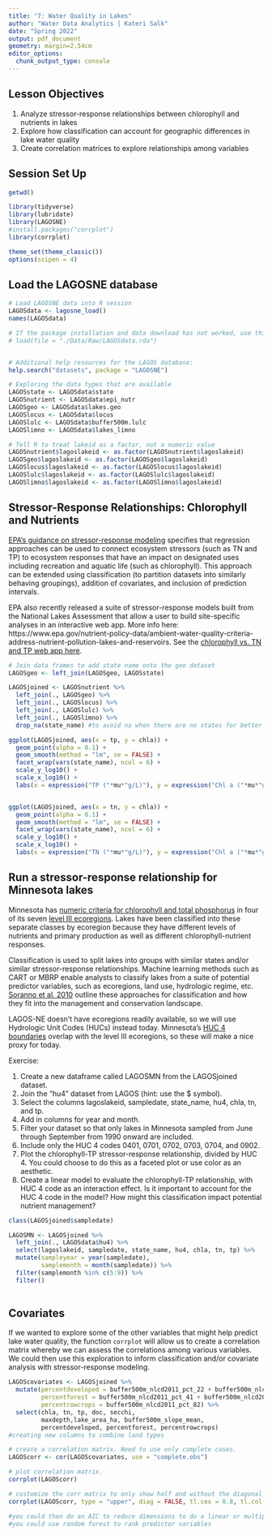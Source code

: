 ```yaml
---
title: "7: Water Quality in Lakes"
author: "Water Data Analytics | Kateri Salk"
date: "Spring 2022"
output: pdf_document
geometry: margin=2.54cm
editor_options: 
  chunk_output_type: console
---
```



## Lesson Objectives
1. Analyze stressor-response relationships between chlorophyll and nutrients in lakes
2. Explore how classification can account for geographic differences in lake water quality
3. Create correlation matrices to explore relationships among variables

## Session Set Up

```r
getwd()

library(tidyverse)
library(lubridate)
library(LAGOSNE)
#install.packages("corrplot")
library(corrplot)

theme_set(theme_classic())
options(scipen = 4)

```

## Load the LAGOSNE database


```r
# Load LAGOSNE data into R session
LAGOSdata <- lagosne_load()
names(LAGOSdata)

# If the package installation and data download has not worked, use this code: 
# load(file = "./Data/Raw/LAGOSdata.rda")


# Additional help resources for the LAGOS database: 
help.search("datasets", package = "LAGOSNE")

# Exploring the data types that are available
LAGOSstate <- LAGOSdata$state
LAGOSnutrient <- LAGOSdata$epi_nutr
LAGOSgeo <- LAGOSdata$lakes.geo
LAGOSlocus <- LAGOSdata$locus
LAGOSlulc <- LAGOSdata$buffer500m.lulc
LAGOSlimno <- LAGOSdata$lakes_limno

# Tell R to treat lakeid as a factor, not a numeric value
LAGOSnutrient$lagoslakeid <- as.factor(LAGOSnutrient$lagoslakeid)
LAGOSgeo$lagoslakeid <- as.factor(LAGOSgeo$lagoslakeid)
LAGOSlocus$lagoslakeid <- as.factor(LAGOSlocus$lagoslakeid)
LAGOSlulc$lagoslakeid <- as.factor(LAGOSlulc$lagoslakeid)
LAGOSlimno$lagoslakeid <- as.factor(LAGOSlimno$lagoslakeid)

```

## Stressor-Response Relationships: Chlorophyll and Nutrients

[EPA's guidance on stressor-response modeling](https://www.epa.gov/sites/default/files/2018-10/documents/using-stressor-response-relationships-nnc.pdf) specifies that regression approaches can be used to connect ecosystem stressors (such as TN and TP) to ecosystem responses that have an impact on designated uses including recreation and aquatic life (such as chlorophyll). This approach can be extended using classification (to partition datasets into similarly behaving groupings), addition of covariates, and inclusion of prediction intervals.

EPA also recently released a suite of stressor-response models built from the National Lakes Assessment that allow a user to build site-specific analyses in an interactive web app. More info here: https://www.epa.gov/nutrient-policy-data/ambient-water-quality-criteria-address-nutrient-pollution-lakes-and-reservoirs. See the [chlorophyll vs. TN and TP web app here](https://nsteps.epa.gov/apps/tp-tn-chl/).

```r
# Join data frames to add state name onto the geo dataset
LAGOSgeo <- left_join(LAGOSgeo, LAGOSstate)

LAGOSjoined <- LAGOSnutrient %>%
  left_join(., LAGOSgeo) %>%
  left_join(., LAGOSlocus) %>%
  left_join(., LAGOSlulc) %>%
  left_join(., LAGOSlimno) %>% 
  drop_na(state_name) #to avoid na when there are no states for better viz

ggplot(LAGOSjoined, aes(x = tp, y = chla)) +
  geom_point(alpha = 0.1) +
  geom_smooth(method = "lm", se = FALSE) +
  facet_wrap(vars(state_name), ncol = 6) +
  scale_y_log10() +
  scale_x_log10() +
  labs(x = expression("TP ("*mu*"g/L)"), y = expression("Chl a ("*mu*"g/L"))


ggplot(LAGOSjoined, aes(x = tn, y = chla)) +
  geom_point(alpha = 0.1) +
  geom_smooth(method = "lm", se = FALSE) +
  facet_wrap(vars(state_name), ncol = 6) +
  scale_y_log10() +
  scale_x_log10() +
  labs(x = expression("TN ("*mu*"g/L)"), y = expression("Chl a ("*mu*"g/L"))

```

## Run a stressor-response relationship for Minnesota lakes

Minnesota has [numeric criteria for chlorophyll and total phosphorus](https://www.revisor.mn.gov/rules/7050.0222/) in four of its seven [level III ecoregions](https://hort.purdue.edu/newcrop/cropmap/minnesota/maps/MNeco3.html). Lakes have been classified into these separate classes by ecoregion because they have different levels of nutrients and primary production as well as different chlorophyll-nutrient responses. 

Classification is used to split lakes into groups with similar states and/or similar stressor-response relationships. Machine learning methods such as CART or MBRP enable analysts to classify lakes from a suite of potential predictor variables, such as ecoregions, land use, hydrologic regime, etc. [Soranno et al. 2010](https://academic.oup.com/bioscience/article/60/6/440/242221?login=true) outline these approaches for classification and how they fit into the management and conservation landscape.

LAGOS-NE doesn't have ecoregions readily available, so we will use Hydrologic Unit Codes (HUCs) instead today. Minnesota's [HUC 4 boundaries](https://www.pca.state.mn.us/sites/default/files/wq-ws1-02.pdf) overlap with the level III ecoregions, so these will make a nice proxy for today.

Exercise: 

1. Create a new dataframe called LAGOSMN from the LAGOSjoined dataset. 
2. Join the "hu4" dataset from LAGOS (hint: use the $ symbol).
3. Select the columns lagoslakeid, sampledate, state_name, hu4, chla, tn, and tp.
4. Add in columns for year and month.
5. Filter your dataset so that only lakes in Minnesota sampled from June through September from 1990 onward are included.
6. Include only the HUC 4 codes 0401, 0701, 0702, 0703, 0704, and 0902. 
7. Plot the chlorophyll-TP stressor-response relationship, divided by HUC 4. You could choose to do this as a faceted plot or use color as an aesthetic.
8. Create a linear model to evaluate the chlorophyll-TP relationship, with HUC 4 code as an interaction effect. Is it important to account for the HUC 4 code in the model? How might this classification impact potential nutrient management?

```r
class(LAGOSjoined$sampledate)

LAGOSMN <- LAGOSjoined %>% 
  left_join(., LAGOSdata$hu4) %>% 
  select(lagoslakeid, sampledate, state_name, hu4, chla, tn, tp) %>% 
  mutate(sampleyear = year(sampledate),
         samplemonth = month(sampledate)) %>% 
  filter(samplemonth %in% c(5:9)) %>% 
  filter()
  


```

## Covariates

If we wanted to explore some of the other variables that might help predict lake water quality, the function `corrplot` will allow us to create a correlation matrix whereby we can assess the correlations among various variables. We could then use this exploration to inform classification and/or covariate analysis with stressor-response modeling. 

```r
LAGOScovariates <- LAGOSjoined %>%
  mutate(percentdeveloped = buffer500m_nlcd2011_pct_22 + buffer500m_nlcd2011_pct_23 + buffer500m_nlcd2011_pct_24,
         percentforest = buffer500m_nlcd2011_pct_41 + buffer500m_nlcd2011_ha_42 + buffer500m_nlcd2011_ha_43,
         percentrowcrops = buffer500m_nlcd2011_pct_82) %>%
  select(chla, tn, tp, doc, secchi,
         maxdepth,lake_area_ha, buffer500m_slope_mean,
         percentdeveloped, percentforest, percentrowcrops)
#creating new columns to combine land types 

# create a correlation matrix. Need to use only complete cases.
LAGOScorr <- cor(LAGOScovariates, use = "complete.obs")

# plot correlation matrix.
corrplot(LAGOScorr)

# customize the corr matrix to only show half and without the diagonal itself 
corrplot(LAGOScorr, type = "upper", diag = FALSE, tl.cex = 0.8, tl.col = "black")

#you could then do an AIC to reduce dimensions to do a linear or multiple regression
#you could use random forest to rank predictor variables 

```


